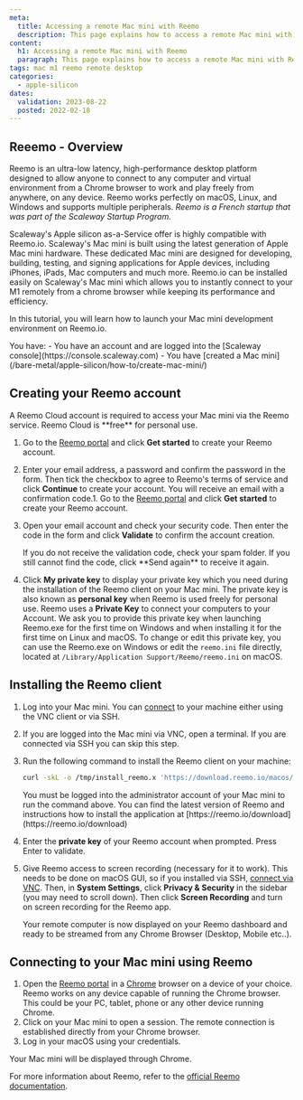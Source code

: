 ```yaml
---
meta:
  title: Accessing a remote Mac mini with Reemo
  description: This page explains how to access a remote Mac mini with Reemo
content:
  h1: Accessing a remote Mac mini with Reemo
  paragraph: This page explains how to access a remote Mac mini with Reemo
tags: mac m1 reemo remote desktop
categories: 
  - apple-silicon
dates:
  validation: 2023-08-22
  posted: 2022-02-18
---
```


## Reeemo - Overview

Reemo is an ultra-low latency, high-performance desktop platform designed to allow anyone to connect to any computer and virtual environment from a Chrome browser to work and play freely from anywhere, on any device. 
Reemo works perfectly on macOS, Linux, and Windows and supports multiple peripherals. _Reemo is a French startup that was part of the Scaleway Startup Program._

Scaleway's Apple silicon as-a-Service offer is highly compatible with Reemo.io. Scaleway's Mac mini is built using the latest generation of Apple Mac mini hardware.
These dedicated Mac mini are designed for developing, building, testing, and signing applications for Apple devices, including iPhones, iPads, Mac computers and much more. Reemo.io can be installed easily on Scaleway's Mac mini which allows you to instantly connect to your M1 remotely from a chrome browser while keeping its performance and efficiency.

In this tutorial, you will learn how to launch your Mac mini development environment on Reemo.io.

<Macro id="iam-requirements" />

<Message type="requirement">
  You have:
  - You have an account and are logged into the [Scaleway console](https://console.scaleway.com)
  - You have [created a Mac mini](/bare-metal/apple-silicon/how-to/create-mac-mini/)
</Message>

## Creating your Reemo account

<Message type="tip">
  A Reemo Cloud account is required to access your Mac mini via the Reemo service. Reemo Cloud is **free** for personal use.
</Message>

1. Go to the [Reemo portal](https://portal.reemo.io/) and click **Get started** to create your Reemo account.
    <Lightbox src="scaleway-reemo-portal.webp" alt="" />
2. Enter your email address, a password and confirm the password in the form. Then tick the checkbox to agree to Reemo's terms of service and click **Continue** to create your account. You will receive an email with a confirmation code.1. Go to the [Reemo portal](https://portal.reemo.io/) and click **Get started** to create your Reemo account.
    <Lightbox src="scaleway-reemo-portal.webp" alt="" />
3. Open your email account and check your security code. Then enter the code in the form and click **Validate** to confirm the account creation. 
    <Lightbox src="scaleway-reemo-validate.webp" alt="" />

    <Message type="tip">
      If you do not receive the validation code, check your spam folder. If you still cannot find the code, click **Send again** to receive it again.
    </Message>
4. Click **My private key** to display your private key which you need during the installation of the Reemo client on your Mac mini. The private key is also known as **personal key** when Reemo is used freely for personal use.
    <Message type="important">
      Reemo uses a **Private Key** to connect your computers to your Account. We ask you to provide this private key when launching Reemo.exe for the first time on Windows and
      when installing it for the first time on Linux and macOS. To change or edit this private key, you can use the Reemo.exe on Windows or edit the `reemo.ini` file directly, located at `/Library/Application Support/Reemo/reemo.ini` on macOS.
    </Message>

## Installing the Reemo client

1. Log into your Mac mini. You can [connect](/bare-metal/apple-silicon/how-to/connect-to-mac-mini/) to your machine either using the VNC client or via SSH. 
2. If you are logged into the Mac mini via VNC, open a terminal. If you are connected via SSH you can skip this step.
3. Run the following command to install the Reemo client on your machine:
    ```sh 
    curl -skL -o /tmp/install_reemo.x 'https://download.reemo.io/macos/setup.x' && sudo bash /tmp/install_reemo.x
    ```
    <Message type="note">
      You must be logged into the administrator account of your Mac mini to run the command above.
    </Message>

    <Message type="tip">
    You can find the latest version of Reemo and instructions how to install the application at [https://reemo.io/download](https://reemo.io/download)

    <Lightbox src="scaleway-reemo-download.webp" alt="" />

    </Message>
4. Enter the **private key** of your Reemo account when prompted. Press Enter to validate.
5. Give Reemo access to screen recording (necessary for it to work). This needs to be done on macOS GUI, so if you installed via SSH, [connect via VNC](/bare-metal/apple-silicon/how-to/connect-to-mac-mini/#how-to-connect-via-vnc). Then, in **System Settings**, click **Privacy & Security** in the sidebar (you may need to scroll down). Then click **Screen Recording** and turn on screen recording for the Reemo app. 


    Your remote computer is now displayed on your Reemo dashboard and ready to be streamed from any Chrome Browser (Desktop, Mobile etc..).

## Connecting to your Mac mini using Reemo

1. Open the [Reemo portal](https://portal.reemo.io/) in a [Chrome](https://www.google.com/chrome/) browser on a device of your choice.
    <Message type="tip">
      Reemo works on any device capable of running the Chrome browser. This could be your PC, tablet, phone or any other device running Chrome.
    </Message>
2. Click on your Mac mini to open a session. The remote connection is established directly from your Chrome browser.
    <Lightbox src="scaleway-reemo-dashboard.webp" alt="" />
3. Log in your macOS using your credentials.
    <Lightbox src="scaleway-reemo-m1.webp" alt="" />

Your Mac mini will be displayed through Chrome.

For more information about Reemo, refer to the [official Reemo documentation](https://doc.reemo.io/).